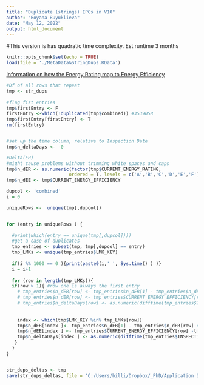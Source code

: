 ```yaml
---
title: "Duplicate (strings) EPCs in V10"
author: "Boyana Buyuklieva"
date: "May 12, 2022"
output: html_document
---
```


#This version is has quadratic time complexity. Est runtime 3 months

```r
knitr::opts_chunk$set(echo = TRUE)
load(file = './MetaData&StringDups.RData')
```


[Information on how the Energy Rating map to Energy Efficiency](https://www.edfenergy.com/energy-efficiency/how-improve-your-epc-rating)

```r
#Df of all rows that repeat
tmp <- str_dups
  
#flag fist entries   
tmp$firstEntry <- F
firstEntry <-which(!duplicated(tmp$combined)) #3539058
tmp$firstEntry[firstEntry] <- T 
rm(firstEntry)


#set up the time column, relative to Inspection Date
tmp$n_deltaDays <-  0

#Delta(ER)
#might cause problems without trimming white spaces and caps
tmp$n_dER <- as.numeric(factor(tmp$CURRENT_ENERGY_RATING, 
                       ordered = T, levels = c('A','B','C','D','E','F')))
tmp$n_dEE <- tmp$CURRENT_ENERGY_EFFICIENCY
```

```r
dupcol <- 'combined'
i = 0

uniqueRows <-  unique(tmp[,dupcol])


for (entry in uniqueRows ) {
  
  #print(which(entry == unique(tmp[,dupcol])))
  #get a case of duplicates
  tmp_entries <- subset(tmp, tmp[,dupcol] == entry)
  tmp_LMKs <- unique(tmp_entries$LMK_KEY)
  
  if(i %% 1000 == 0 ){print(paste0(i,' ', Sys.time() ) )}
  i = i+1
  
  for (row in length(tmp_LMKs)){
  if(row > 1){ #row one is always the first entry
    # tmp_entries$n_dER[row] <- tmp_entries$n_dER[1] - tmp_entries$n_dER[row] # factor as numbers
    # tmp_entries$n_dER[row] <- tmp_entries$CURRENT_ENERGY_EFFICIENCY[row] -tmp_entries$CURRENT_ENERGY_EFFICIENCY[1]
    # tmp_entries$n_deltaDays[row] <- as.numeric(difftime(tmp_entries$INSPECTION_DATE[row] ,tmp$INSPECTION_DATE[1] , units = c("days"))) 
    
    
    index <- which(tmp$LMK_KEY %in% tmp_LMKs[row])
    tmp$n_dER[index ]<- tmp_entries$n_dER[1] - tmp_entries$n_dER[row] # factor as numbers
    tmp$n_dEE[index ] <- tmp_entries$CURRENT_ENERGY_EFFICIENCY[row] -tmp_entries$CURRENT_ENERGY_EFFICIENCY[1]
    tmp$n_deltaDays[index ] <- as.numeric(difftime(tmp_entries$INSPECTION_DATE[row] ,tmp$INSPECTION_DATE[1] , units = c("days"))) 
   }
  }
}


str_dups_deltas <- tmp
save(str_dups_deltas, file = 'C:/Users/billi/Dropbox/_PhD/Application Documents/CASA RA/RA OS NARRATE CASA/Code/str_dups_deltas.RData' )
```

